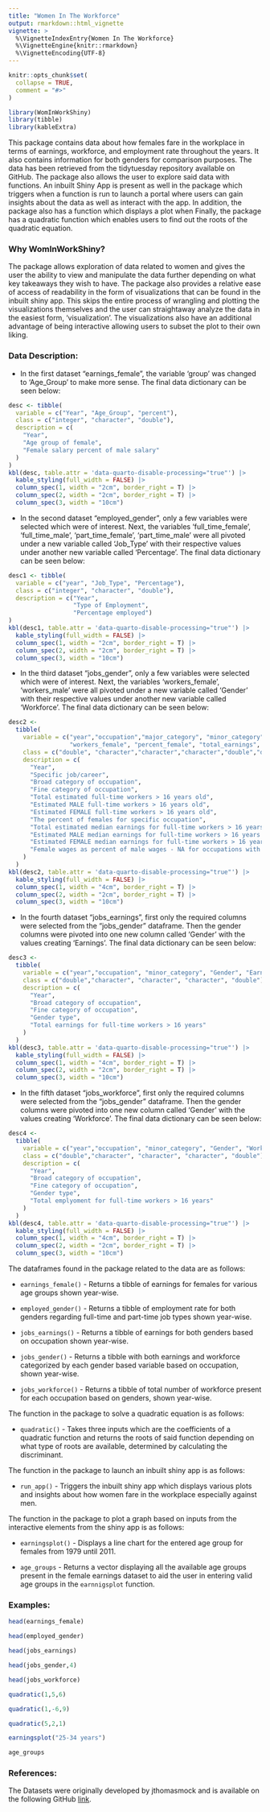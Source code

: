 ```yaml
---
title: "Women In The Workforce"
output: rmarkdown::html_vignette
vignette: >
  %\VignetteIndexEntry{Women In The Workforce}
  %\VignetteEngine{knitr::rmarkdown}
  %\VignetteEncoding{UTF-8}
---
```


```r
knitr::opts_chunk$set(
  collapse = TRUE,
  comment = "#>"
)
```

```r
library(WomInWorkShiny)
library(tibble)
library(kableExtra)
```

This package contains data about how females fare in the workplace in terms of earnings, workforce, and employment
rate throughout the years. It also contains information for both genders for comparison purposes. The data has been retrieved from the tidytuesday repository available on GitHub. The package also allows the user to explore said data with functions. An inbuilt Shiny App is present as well in the package which triggers when a function is run to launch a portal where users can gain insights about the data as well as interact with the app. In addition, the package also has a function which displays a plot when Finally, the package has a quadratic function which enables users to find out the roots of the quadratic equation.

### Why WomInWorkShiny?

The package allows exploration of data related to women and gives the user the ability to view and manipulate the data further depending on what key takeaways they wish to have. The package also provides a relative ease of access of readability in the form of visualizations that can be found in the inbuilt shiny app. This skips the entire process of wrangling and plotting the visualizations themselves and the user can straightaway analyze the data in the easiest form, 'visualization'. The visualizations also have an additional advantage of being interactive allowing users to subset the plot to their own liking.

### Data Description:

- In the first dataset "earnings_female", the variable 'group' was changed to 'Age_Group' to make more sense. The final data dictionary can be seen below:

```r
desc <- tibble(
  variable = c("Year", "Age_Group", "percent"),
  class = c("integer", "character", "double"),
  description = c(
    "Year",
    "Age group of female",
    "Female salary percent of male salary"
  )
)
kbl(desc, table.attr = 'data-quarto-disable-processing="true"') |>
  kable_styling(full_width = FALSE) |>
  column_spec(1, width = "2cm", border_right = T) |>
  column_spec(2, width = "2cm", border_right = T) |>
  column_spec(3, width = "10cm")
```


- In the second dataset "employed_gender", only a few variables were selected which were of interest. Next, the variables 'full_time_female', 'full_time_male', 'part_time_female', 'part_time_male' were all pivoted under a new variable called 'Job_Type' with their respective values under another new variable called 'Percentage'. The final data dictionary can be seen below:

```r
desc1 <- tibble(
  variable = c("year", "Job_Type", "Percentage"),
  class = c("integer", "character", "double"),
  description = c("Year",
                  "Type of Employment",
                  "Percentage employed")
)
kbl(desc1, table.attr = 'data-quarto-disable-processing="true"') |>
  kable_styling(full_width = FALSE) |>
  column_spec(1, width = "2cm", border_right = T) |>
  column_spec(2, width = "2cm", border_right = T) |>
  column_spec(3, width = "10cm")
```


- In the third dataset "jobs_gender", only a few variables were selected which were of interest. Next, the variables 'workers_female', 'workers_male' were all pivoted under a new variable called 'Gender' with their respective values under another new variable called 'Workforce'. The final data dictionary can be seen below:

```r
desc2 <-
  tibble(
    variable = c("year","occupation","major_category", "minor_category", "total_workers", "workers_male",
                 "workers_female", "percent_female", "total_earnings", "total_earnings_male", "total_earnings_female", "wage_percent_of_male"),
    class = c("double", "character","character","character","double","double","double","double","double","double","double","double"),
    description = c(
      "Year",
      "Specific job/career",
      "Broad category of occupation",
      "Fine category of occupation",
      "Total estimated full-time workers > 16 years old",
      "Estimated MALE full-time workers > 16 years old",
      "Estimated FEMALE full-time workers > 16 years old",
      "The percent of females for specific occupation",
      "Total estimated median earnings for full-time workers > 16 years old",
      "Estimated MALE median earnings for full-time workers > 16 years old",
      "Estimated FEMALE median earnings for full-time workers > 16 years old",
      "Female wages as percent of male wages - NA for occupations with small sample size"
    )
  )
kbl(desc2, table.attr = 'data-quarto-disable-processing="true"') |>
  kable_styling(full_width = FALSE) |>
  column_spec(1, width = "4cm", border_right = T) |>
  column_spec(2, width = "2cm", border_right = T) |>
  column_spec(3, width = "10cm") 
```


- In the fourth dataset "jobs_earnings", first only the required columns were selected from the "jobs_gender" dataframe. Then the gender columns were pivoted into one new column called 'Gender' with the values creating 'Earnings'. The final data dictionary can be seen below:

```r
desc3 <-
  tibble(
    variable = c("year","occupation", "minor_category", "Gender", "Earnings"),
    class = c("double","character", "character", "character", "double"),
    description = c(
      "Year",
      "Broad category of occupation",
      "Fine category of occupation",
      "Gender type",
      "Total earnings for full-time workers > 16 years"
    )
  )
kbl(desc3, table.attr = 'data-quarto-disable-processing="true"') |>
  kable_styling(full_width = FALSE) |>
  column_spec(1, width = "4cm", border_right = T) |>
  column_spec(2, width = "2cm", border_right = T) |>
  column_spec(3, width = "10cm") 
```


- In the fifth dataset "jobs_workforce", first only the required columns were selected from the "jobs_gender" dataframe. Then the gender columns were pivoted into one new column called 'Gender' with the values creating 'Workforce'. The final data dictionary can be seen below:

```r
desc4 <-
  tibble(
    variable = c("year","occupation", "minor_category", "Gender", "Workforce"),
    class = c("double","character", "character", "character", "double"),
    description = c(
      "Year",
      "Broad category of occupation",
      "Fine category of occupation",
      "Gender type",
      "Total emplyoment for full-time workers > 16 years"
    )
  )
kbl(desc4, table.attr = 'data-quarto-disable-processing="true"') |>
  kable_styling(full_width = FALSE) |>
  column_spec(1, width = "4cm", border_right = T) |>
  column_spec(2, width = "2cm", border_right = T) |>
  column_spec(3, width = "10cm") 
```

The dataframes found in the package related to the data are as follows:

- `earnings_female()` - Returns a tibble of earnings for females for various age groups shown year-wise. 

- `employed_gender()` - Returns a tibble of employment rate for both genders regarding full-time and part-time job types shown year-wise.

- `jobs_earnings()` - Returns a tibble of earnings for both genders based on occupation shown year-wise.

- `jobs_gender()` - Returns a tibble with both earnings and workforce categorized by each gender based variable based on occupation, shown year-wise.

- `jobs_workforce()` - Returns a tibble of total number of workforce present for each occupation based on genders, shown year-wise.

The function in the package to solve a quadratic equation is as follows:

- `quadratic()` - Takes three inputs which are the coefficients of a quadratic function and returns the roots of said function depending on what type of roots are available, determined by calculating the discriminant. 

The function in the package to launch an inbuilt shiny app is as follows:

- `run_app()` - Triggers the inbuilt shiny app which displays various plots and insights about how women fare in the workplace especially against men.

The function in the package to plot a graph based on inputs from the interactive elements from the shiny app is as follows:

- `earningsplot()` - Displays a line chart for the entered age group for females from 1979 until 2011.

- `age_groups` - Returns a vector displaying all the available age groups present in the female earnings dataset to aid the user in entering valid age groups in the `earnnigsplot` function.

### Examples:

```r
head(earnings_female)
```


```r
head(employed_gender)
```


```r
head(jobs_earnings)
```


```r
head(jobs_gender,4)
```


```r
head(jobs_workforce)
```


```r
quadratic(1,5,6)

quadratic(1,-6,9)

quadratic(5,2,1)
```


```r
earningsplot("25-34 years")
```


```r
age_groups
```


### References:

The Datasets were originally developed by jthomasmock and is available on the following GitHub [link](https://github.com/rfordatascience/tidytuesday/tree/master/data/2019/2019-03-05).
